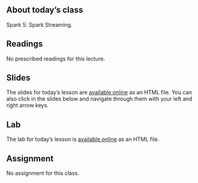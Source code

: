 ## About today's class

Spark 5: Spark Streaming.

## Readings

No prescribed readings for this lecture.

## Slides

The slides for today's lesson are [available online](/slides/10-slides.qmd){target="_blank"} as an HTML file. You can also click in the slides below and navigate through them with your left and right arrow keys.

## Lab

The lab for today's lesson is [available online](/labs/10-labs.qmd){target="_blank"} as an HTML file.

## Assignment

No assignment for this class.
